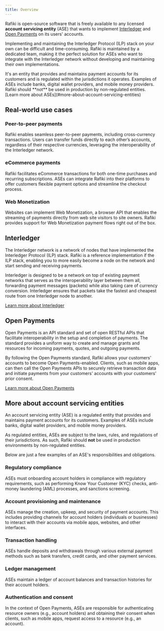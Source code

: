 ```yaml
---
title: Overview
---
```



Rafiki is open-source software that is freely available to any licensed **account servicing entity** (ASE) that wants to implement [Interledger](#interledger) and [Open Payments](#open-payments) on its users' accounts.

Implementing and maintaining the Interledger Protocol (ILP) stack on your own can be difficult and time-consuming. Rafiki is maintained by a dedicated team, making it the perfect solution for ASEs who want to integrate with the Interledger network without developing and maintaining their own implementations.

<Card title='What is an account servicing entity?'>
  It's an entity that provides and maintains payment accounts for its customers
  and is regulated within the jurisdictions it operates. Examples of ASEs
  include banks, digital wallet providers, and mobile money providers. Rafiki
  should **not** be used in production by non-regulated entities. [Learn more
  about ASEs](#more-about-account-servicing-entities)
</Card>

## Real-world use cases

### Peer-to-peer payments

Rafiki enables seamless peer-to-peer payments, including cross-currency transactions. Users can transfer funds directly to each other’s accounts, regardless of their respective currencies, leveraging the interoperability of the Interledger network.

### eCommerce payments

Rafiki facilitates eCommerce transactions for both one-time purchases and recurring subscriptions. ASEs can integrate Rafiki into their platforms to offer customers flexible payment options and streamline the checkout process.

### Web Monetization

Websites can implement Web Monetization, a browser API that enables the streaming of payments directly from web site visitors to site owners. Rafiki provides support for Web Monetization payment flows right out of the box.

## Interledger

The Interledger network is a network of nodes that have implemented the Interledger Protocol (ILP) stack. Rafiki is a reference implementation if the ILP stack, enabling you to more easily become a node on the network and start sending and receiving payments.

Interledger is designed to be a network on top of existing payment networks that serves as the interoperability layer between them all, forwarding payment messages (packets) while also taking care of currency conversion. Interledger ensures that packets take the fastest and cheapest route from one Interledger node to another.

[Learn more about Interledger](/overview/concepts/interledger)

## Open Payments

Open Payments is an API standard and set of open RESTful APIs that facilitate interoperability in the setup and completion of payments. The standard provides a uniform way to create and manage grants and resources for incoming payments, quotes, and outgoing payments.

By following the Open Payments standard, Rafiki allows your customers' accounts to become Open Payments-enabled. Clients, such as mobile apps, can then call the Open Payments APIs to securely retrieve transaction data and initiate payments from your customers' accounts with your customers' prior consent.

[Learn more about Open Payments](/overview/concepts/open-payments)

## More about account servicing entities

An account servicing entity (ASE) is a regulated entity that provides and maintains payment accounts for its customers. Examples of ASEs include banks, digital wallet providers, and mobile money providers.

As regulated entities, ASEs are subject to the laws, rules, and regulations of their jurisdictions. As such, Rafiki should **not** be used in production environments by non-regulated entities.

Below are just a few examples of an ASE's responsibilities and obligations.

### Regulatory compliance

ASEs must onboarding account holders in compliance with regulatory requirements, such as performing Know Your Customer (KYC) checks, anti-money laundering (AML) processes, and sanctions screening.

### Account provisioning and maintenance

ASEs manage the creation, upkeep, and security of payment accounts. This includes providing channels for account holders (individuals or businesses) to interact with their accounts via mobile apps, websites, and other interfaces.

### Transaction handling

ASEs handle deposits and withdrawals through various external payment methods such as bank transfers, credit cards, and other payment services.

### Ledger management

ASEs maintain a ledger of account balances and transaction histories for their account holders.

### Authentication and consent

In the context of Open Payments, ASEs are responsible for authenticating resource owners (e.g., account holders) and obtaining their consent when clients, such as mobile apps, request access to a resource (e.g., an account).
